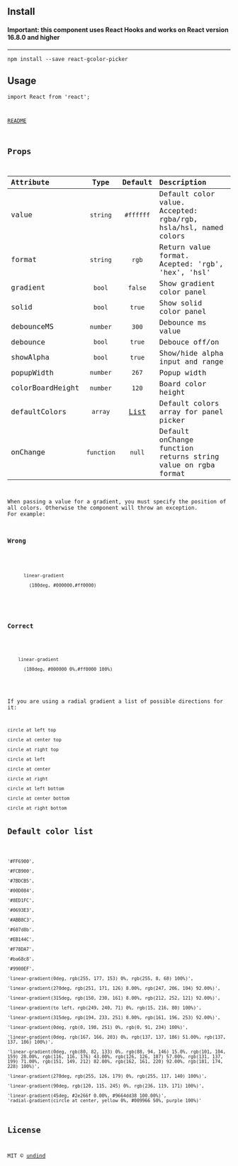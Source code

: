 
<Meta title='Getting Started' />

<div>
<h2 id="install">Install</h2>
<h4 id="important-this-component-uses-react-hooks-and-works-on-react-version-16.8.0-and-higher"><strong>Important: this component uses React Hooks and works on React version 16.8.0 and higher</strong></h4>
<hr />
<pre><code>npm install --save react-gcolor-picker</code></pre>
<h2 id="usage">Usage</h2>
<pre className="tsx"><code>import React from &#39;react&#39;;<br /><br />
<p><a href="https://github.com/undind/react-gcolor-picker/blob/main/README.md">README</a></p>
<h2 id="props">Props</h2>
<table>
<thead>
<tr className="header">
<th align="left">Attribute</th>
<th align="center">Type</th>
<th align="center">Default</th>
<th align="left">Description</th>
</tr>
</thead>
<tbody>
<tr className="odd">
<td align="left">value</td>
<td align="center"><code>string</code></td>
<td align="center"><code>#ffffff</code></td>
<td align="left">Default color value. Accepted: rgba/rgb, hsla/hsl, named colors</td>
</tr>
<tr className="even">
<td align="left">format</td>
<td align="center"><code>string</code></td>
<td align="center"><code>rgb</code></td>
<td align="left">Return value format. Acepted: 'rgb', 'hex', 'hsl'</td>
</tr>
<tr className="odd">
<td align="left">gradient</td>
<td align="center"><code>bool</code></td>
<td align="center"><code>false</code></td>
<td align="left">Show gradient color panel</td>
</tr>
<tr className="even">
<td align="left">solid</td>
<td align="center"><code>bool</code></td>
<td align="center"><code>true</code></td>
<td align="left">Show solid color panel</td>
</tr>
<tr className="odd">
<td align="left">debounceMS</td>
<td align="center"><code>number</code></td>
<td align="center"><code>300</code></td>
<td align="left">Debounce ms value</td>
</tr>
<tr className="even">
<td align="left">debounce</td>
<td align="center"><code>bool</code></td>
<td align="center"><code>true</code></td>
<td align="left">Debouce off/on</td>
</tr>
<tr className="odd">
<td align="left">showAlpha</td>
<td align="center"><code>bool</code></td>
<td align="center"><code>true</code></td>
<td align="left">Show/hide alpha input and range</td>
</tr>
<tr className="even">
<td align="left">popupWidth</td>
<td align="center"><code>number</code></td>
<td align="center"><code>267</code></td>
<td align="left">Popup width</td>
</tr>
<tr className="odd">
<td align="left">colorBoardHeight</td>
<td align="center"><code>number</code></td>
<td align="center"><code>120</code></td>
<td align="left">Board color height</td>
</tr>
<tr className="even">
<td align="left">defaultColors</td>
<td align="center"><code>array</code></td>
<td align="center"><a href="#default-color-list">List</a></td>
<td align="left">Default colors array for panel picker</td>
</tr>
<tr className="odd">
<td align="left">onChange</td>
<td align="center"><code>function</code></td>
<td align="center"><code>null</code></td>
<td align="left">Default onChange function returns string value on rgba format</td>
</tr>
</tbody>
</table>
<p>When passing a value for a gradient, you must specify the position of all colors. Otherwise the component will throw an exception.
For example:</p>
<h3 id="wrong">Wrong</h3>
<pre>
  <code>
    <span class="hljs-function">
      <span class="hljs-title">linear-gradient</span>
      <span class="hljs-params">
        (<span>180deg</span>, <span>#000000</span>,<span>#ff0000</span>)
      </span>
    </span>
  </code>
</pre>
<h3 id="correct">Correct</h3>
<pre><code>
  <span class="hljs-function">
    <span class="hljs-title">linear-gradient</span>
    <span class="hljs-params">
      (<span>180deg</span>, <span>#000000</span> <span>0%</span>,<span>#ff0000</span> <span>100%</span>)
    </span>
  </span>
</code></pre>
<p>If you are using a radial gradient a list of possible directions for it:</p>
<pre><code>circle at left top<br />
circle at center top<br />
circle at right top<br />
circle at left<br />
circle at center<br />
circle at right<br />
circle at left bottom<br />
circle at center bottom<br />
circle at right bottom<br />
</code></pre><h2 id="default-color-list">Default color list</h2>
<pre><code>
'#FF6900',<br />
'#FCB900',<br />
'#7BDCB5',<br />
'#00D084',<br />
'#8ED1FC',<br />
'#0693E3',<br />
'#ABB8C3',<br />
'#607d8b',<br />
'#EB144C',<br />
'#F78DA7',<br />
'#ba68c8',<br />
'#9900EF',<br />
'linear-gradient(0deg, rgb(255, 177, 153) 0%, rgb(255, 8, 68) 100%)',<br />
'linear-gradient(270deg, rgb(251, 171, 126) 8.00%, rgb(247, 206, 104) 92.00%)',<br />
'linear-gradient(315deg, rgb(150, 230, 161) 8.00%, rgb(212, 252, 121) 92.00%)',<br />
'linear-gradient(to left, rgb(249, 240, 71) 0%, rgb(15, 216, 80) 100%)',<br />
'linear-gradient(315deg, rgb(194, 233, 251) 8.00%, rgb(161, 196, 253) 92.00%)',<br />
'linear-gradient(0deg, rgb(0, 198, 251) 0%, rgb(0, 91, 234) 100%)',<br />
'linear-gradient(0deg, rgb(167, 166, 203) 0%, rgb(137, 137, 186) 51.00%, rgb(137, 137, 186) 100%)',<br />
'linear-gradient(0deg, rgb(80, 82, 133) 0%, rgb(88, 94, 146) 15.0%, rgb(101, 104, 159) 28.00%, rgb(116, 116, 176) 43.00%, rgb(126, 126, 187) 57.00%, rgb(131, 137, 199) 71.00%, rgb(151, 149, 212) 82.00%, rgb(162, 161, 220) 92.00%, rgb(181, 174, 228) 100%)',<br />
'linear-gradient(270deg, rgb(255, 126, 179) 0%, rgb(255, 117, 140) 100%)',<br />
'linear-gradient(90deg, rgb(120, 115, 245) 0%, rgb(236, 119, 171) 100%)',<br />
'linear-gradient(45deg, #2e266f 0.00%, #9664dd38 100.00%)',
'radial-gradient(circle at center, yellow 0%, #009966 50%, purple 100%)'
</code></pre>
<h2 id="license">License</h2>
<p>MIT © <a href="https://github.com/undind">undind</a></p>

</div>
